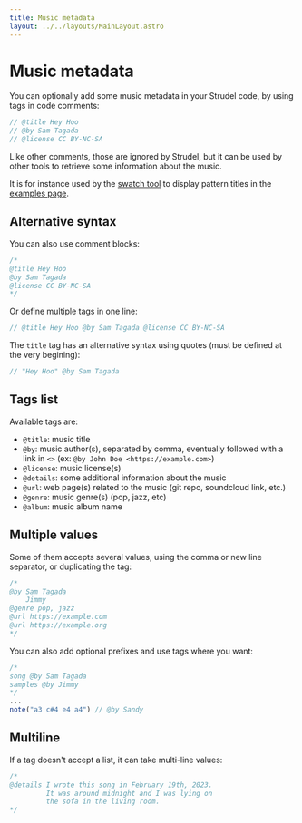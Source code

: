 ```yaml
---
title: Music metadata
layout: ../../layouts/MainLayout.astro
---
```



# Music metadata

You can optionally add some music metadata in your Strudel code, by using tags in code comments:

```js
// @title Hey Hoo
// @by Sam Tagada
// @license CC BY-NC-SA
```

Like other comments, those are ignored by Strudel, but it can be used by other tools to retrieve some information about the music.

It is for instance used by the [swatch tool](https://github.com/tidalcycles/strudel/tree/main/my-patterns) to display pattern titles in the [examples page](https://strudel.tidalcycles.org/examples/).

## Alternative syntax

You can also use comment blocks:

```js
/*
@title Hey Hoo
@by Sam Tagada
@license CC BY-NC-SA
*/
```

Or define multiple tags in one line:

```js
// @title Hey Hoo @by Sam Tagada @license CC BY-NC-SA
```

The `title` tag has an alternative syntax using quotes (must be defined at the very begining):

```js
// "Hey Hoo" @by Sam Tagada
```

## Tags list

Available tags are:

- `@title`: music title
- `@by`: music author(s), separated by comma, eventually followed with a link in `<>` (ex: `@by John Doe <https://example.com>`)
- `@license`: music license(s)
- `@details`: some additional information about the music
- `@url`: web page(s) related to the music (git repo, soundcloud link, etc.)
- `@genre`: music genre(s) (pop, jazz, etc)
- `@album`: music album name

## Multiple values

Some of them accepts several values, using the comma or new line separator, or duplicating the tag:

```js
/*
@by Sam Tagada
    Jimmy
@genre pop, jazz
@url https://example.com
@url https://example.org
*/
```

You can also add optional prefixes and use tags where you want:

```js
/*
song @by Sam Tagada
samples @by Jimmy
*/
...
note("a3 c#4 e4 a4") // @by Sandy
```

## Multiline

If a tag doesn't accept a list, it can take multi-line values:

```js
/*
@details I wrote this song in February 19th, 2023.
         It was around midnight and I was lying on
         the sofa in the living room.
*/
```

